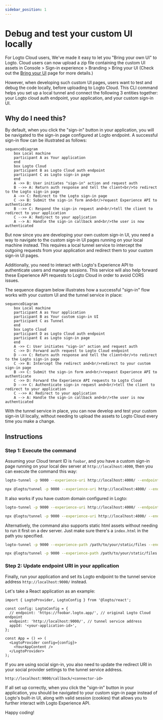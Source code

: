 ```yaml
---
sidebar_position: 1
---
```



# Debug and test your custom UI locally

For Logto Cloud users, We've made it easy to let you "Bring your own UI" to Logto. Cloud users can now upload a zip file containing the custom UI assets in <CloudLink to="/sign-in-experience/branding">Console > Sign-in experience > Branding > Bring your UI</CloudLink> (Check out the [Bring your UI](/customization/bring-your-ui) page for more details.)

However, when developing such custom UI pages, users want to test and debug the code locally, before uploading to Logto Cloud. This CLI command helps you set up a local tunnel and connect the following 3 entities together:
your Logto cloud auth endpoint, your application, and your custom sign-in UI.

## Why do I need this?

By default, when you click the "sign-in" button in your application, you will be navigated to the sign-in page configured at Logto endpoint. A successful sign-in flow can be illustrated as follows:

```mermaid
sequenceDiagram
    box Local machine
    participant A as Your application
    end
    box Logto Cloud
    participant B as Logto Cloud auth endpoint
    participant C as Logto sign-in page
    end
    A ->> B: User initiates "sign-in" action and request auth
    B -->> A: Return auth response and tell the client<br/>to redirect to the Logto sign-in page
    A ->> C: Redirect to the Logto sign-in page
    C ->> B: Submit the sign-in form and<br/>request Experience API to authenticate
    B -->> C: Respond the sign-in request and<br/>tell the client to redirect to your application
    C -->> A: Redirect to your application
    A --> A: Handle the sign-in callback and<br/>the user is now authenticated
```

But now since you are developing your own custom sign-in UI, you need a way to navigate to the custom sign-in UI pages running on your local machine instead.
This requires a local tunnel service to intercept the outgoing requests from your application and redirect them to your custom sign-in UI pages.

Additionally, you need to interact with Logto's Experience API to authenticate users and manage sessions.
This service will also help forward these Experience API requests to Logto Cloud in order to avoid CORS issues.

The sequence diagram below illustrates how a successful "sign-in" flow works with your custom UI and the tunnel service in place:

```mermaid
sequenceDiagram
    box Local machine
    participant A as Your application
    participant B as Your custom sign-in UI
    participant C as Tunnel
    end
    box Logto Cloud
    participant D as Logto Cloud auth endpoint
    participant E as Logto sign-in page
    end
    A ->> C: User initiates "sign-in" action and request auth
    C ->> D: Forward auth request to Logto Cloud endpoint
    D -->> C: Return auth response and tell the client<br/>to redirect to the Logto sign-in page
    C ->> B: Intercept the redirect and<br/>redirect to your custom sign-in page
    B ->> C: Submit the sign-in form and<br/>request Experience API to authenticate
    C ->> D: Forward the Experience API requests to Logto Cloud
    D -->> C: Authenticate sign-in request and<br/>tell the client to redirect to your application
    C -->> A: Redirect to your application
    A --> A: Handle the sign-in callback and<br/>the user is now authenticated
```

With the tunnel service in place, you can now develop and test your custom sign-in UI locally, without needing to upload the assets to Logto Cloud every time you make a change.

## Instructions

### Step 1: Execute the command

Assuming your Cloud tenant ID is `foobar`, and you have a custom sign-in page running on your local dev server at `http://localhost:4000`, then you can execute the command this way:

<Tabs groupId="cmd">

  <TabItem value="cli" label="CLI">

```bash
logto-tunnel -p 9000 --experience-uri http://localhost:4000/ --endpoint https://foobar.logto.app/
```

  </TabItem>
  <TabItem value="npx" label="npx">

```bash
npx @logto/tunnel -p 9000 --experience-uri http://localhost:4000/ --endpoint https://foobar.logto.app/
```

  </TabItem>

</Tabs>

It also works if you have custom domain configured in Logto:

<Tabs groupId="cmd">

  <TabItem value="cli" label="CLI">

```bash
logto-tunnel -p 9000 --experience-uri http://localhost:4000/ --endpoint https://your.custom.domain/
```

  </TabItem>
  <TabItem value="npx" label="npx">

```bash
npx @logto/tunnel -p 9000 --experience-uri http://localhost:4000/ --endpoint https://your.custom.domain/
```

  </TabItem>

</Tabs>

Alternatively, the command also supports static html assets without needing to run it first on a dev server. Just make sure there's a `index.html` in the path you specified.

<Tabs groupId="cmd">

  <TabItem value="cli" label="CLI">

```bash
logto-tunnel -p 9000 --experience-path /path/to/your/static/files --endpoint https://foobar.logto.app/
```

  </TabItem>
  <TabItem value="npx" label="npx">

```bash
npx @logto/tunnel -p 9000 --experience-path /path/to/your/static/files --endpoint https://foobar.logto.app/
```

  </TabItem>

</Tabs>

### Step 2: Update endpoint URI in your application

Finally, run your application and set its Logto endpoint to the tunnel service address `http://localhost:9000/` instead.

Let's take a React application as an example:

```tsx title=App.tsx
import { LogtoProvider, LogtoConfig } from '@logto/react';

const config: LogtoConfig = {
  // endpoint: 'https://foobar.logto.app/', // original Logto Cloud endpoint
  endpoint: 'http://localhost:9000/', // tunnel service address
  appId: '<your-application-id>',
};

const App = () => (
  <LogtoProvider config={config}>
    <YourAppContent />
  </LogtoProvider>
);
```

If you are using social sign-in, you also need to update the redirect URI in your social provider settings to the tunnel service address.

```
http://localhost:9000/callback/<connector-id>
```

If all set up correctly, when you click the "sign-in" button in your application, you should be navigated to your custom sign-in page instead of Logto's built-in UI, along with valid session (cookies) that allows you to further interact with Logto Experience API.

Happy coding!
